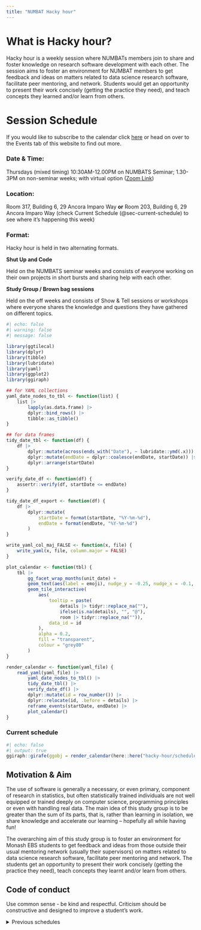 ```yaml
---
title: "NUMBAT Hacky hour"
---
```


# What is Hacky hour?

Hacky hour is a weekly session where NUMBATs members join to share and foster knowledge on research software development with each other. The session aims to foster an environment for NUMBAT members to get feedback and ideas on matters related to data science research software, facilitate peer mentoring, and network. Students would get an opportunity to present their work concisely (getting the practice they need), and teach concepts they learned and/or learn from others.

# Session Schedule

If you would like to subscribe to the calendar click [here](https://calendar.google.com/calendar/u/0?cid=Y19lODdmNWI3NTMwMWEyN2NjYjExNWFjYTQwZTcxMGFlM2ExMzY3NTllNDFkMDUzNWI5ZGY3OGUyYzEyZmFiMjg2QGdyb3VwLmNhbGVuZGFyLmdvb2dsZS5jb20) or head on over to the Events tab of this website to find out more.

### Date & Time:

Thursdays (mixed timing)
10:30AM-12.00PM on NUMBATS Seminar;
1.30-3PM on non-seminar weeks; with virtual option ([Zoom Link](https://monash.zoom.us/j/83384907817?pwd=gI2eLJzW2fgezxX4iPl59OASzNdSUc.1))

### Location: 

Room 317, Building 6, 29 Ancora Imparo Way **or** Room 203, Building 6, 29 Ancora Imparo Way (check Current Schedule (@sec-current-schedule) to see where it's happening this week)

### Format: 

Hacky hour is held in two alternating formats.

**Shut Up and Code**

Held on the NUMBATS seminar weeks and consists of everyone working on their own projects in short bursts and sharing help with each other.

**Study Group / Brown bag sessions**

Held on the off weeks and consists of Show & Tell sessions or workshops where everyone shares the knowledge and questions they have gathered on different topics.

```r
#| echo: false
#| warning: false
#| message: false

library(ggtilecal)
library(dplyr)
library(tibble)
library(lubridate)
library(yaml)
library(ggplot2)
library(ggiraph)

## for YAML collections
yaml_date_nodes_to_tbl <- function(list) {
    list |>
        lapply(as.data.frame) |>
        dplyr::bind_rows() |>
        tibble::as_tibble()
}

## for data frames
tidy_date_tbl <- function(df) {
    df |>
        dplyr::mutate(across(ends_with("Date"), ~ lubridate::ymd(.x))) |>
        dplyr::mutate(endDate = dplyr::coalesce(endDate, startDate)) |>
        dplyr::arrange(startDate)
}

verify_date_df <- function(df) {
    assertr::verify(df, startDate <= endDate)
}

tidy_date_df_export <- function(df) {
    df |>
        dplyr::mutate(
            startDate = format(startDate, "%Y-%m-%d"),
            endDate = format(endDate, "%Y-%m-%d")
        )
}

write_yaml_col_maj_FALSE <- function(x, file) {
    write_yaml(x, file, column.major = FALSE)
}

plot_calendar <- function(tbl) {
    tbl |>
        gg_facet_wrap_months(unit_date) +
        geom_text(aes(label = emoji), nudge_y = -0.25, nudge_x = -0.1, size = 3.5, na.rm = TRUE) +
        geom_tile_interactive(
            aes(
                tooltip = paste(
                    details |> tidyr::replace_na(""),
                    ifelse(is.na(details), "", "@"),
                    room |> tidyr::replace_na("")),
                data_id = id
            ),
            alpha = 0.2,
            fill = "transparent",
            colour = "grey80"
        )
}

render_calendar <- function(yaml_file) {
    read_yaml(yaml_file) |>
        yaml_date_nodes_to_tbl() |>
        tidy_date_tbl() |>
        verify_date_df() |>
        dplyr::mutate(id = row_number()) |>
        dplyr::relocate(id, .before = details) |>
        reframe_events(startDate, endDate) |>
        plot_calendar()
}
```

### Current schedule {#sec-current-schedule}

```r
#| echo: false
#| output: true
ggiraph::girafe(ggobj = render_calendar(here::here("hacky-hour/schedules/2024_S2_schedule.yaml")))
```

## Motivation & Aim

The use of software is generally a necessary, or even primary, component of research in statistics, but often statistically trained individuals are not well equipped or trained deeply on computer science, programming principles or even with handling real data. The main idea of this study group is to be greater than the sum of its parts, that is, rather than learning in isolation, we share knowledge and accelerate our learning – hopefully all while having fun! 

The overarching aim of this study group is to foster an environment for Monash EBS students to get feedback and ideas from those outside their usual mentoring network (usually their supervisors) on matters related to data science research software, facilitate peer mentoring and network. The students get an opportunity to present their work concisely (getting the practice they need), teach concepts they learnt and/or learn from others. 

## Code of conduct
Use common sense - be kind and respectful. Criticism should be constructive and designed to improve a student's work. 

```{=html}
<details><summary>Previous schedules</summary>
```

### 2024 Semester 1 schedule

```r
#| echo: false
#| output: true
ggiraph::girafe(ggobj = render_calendar(here::here("hacky-hour/schedules/2024_S1_schedule.yaml")))
```


```{=html}
</details>
```


